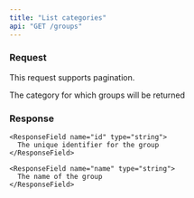 ```yaml
---
title: "List categories"
api: "GET /groups"
---
```


### Request

This request supports pagination.

<ParamField query="categoryId" type="string" required>
  The category for which groups will be returned
</ParamField>

### Response

<ResponseField name="groups" type="array">
  <Expandable>

    <ResponseField name="id" type="string">
      The unique identifier for the group
    </ResponseField>

    <ResponseField name="name" type="string">
      The name of the group
    </ResponseField>

  </Expandable>
</ResponseField>
